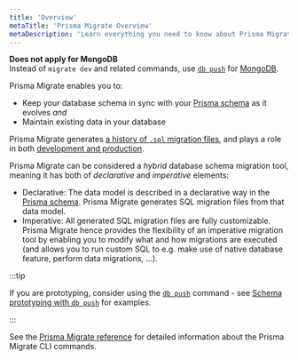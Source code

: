 ```yaml
---
title: 'Overview'
metaTitle: 'Prisma Migrate Overview'
metaDescription: 'Learn everything you need to know about Prisma Migrate.'
---
```


<Admonition type="info">

**Does not apply for MongoDB**<br/>Instead of `migrate dev` and related commands, use [`db push`](/orm/prisma-migrate/workflows/prototyping-your-schema) for [MongoDB](/orm/overview/databases/mongodb).

</Admonition>

Prisma Migrate enables you to:

- Keep your database schema in sync with your [Prisma schema](/orm/prisma-schema) as it evolves _and_
- Maintain existing data in your database

Prisma Migrate generates [a history of `.sql` migration files](/orm/prisma-migrate/understanding-prisma-migrate/migration-histories), and plays a role in both [development and production](/orm/prisma-migrate/workflows/development-and-production).

Prisma Migrate can be considered a _hybrid_ database schema migration tool, meaning it has both of _declarative_ and _imperative_ elements:

- Declarative: The data model is described in a declarative way in the [Prisma schema](/orm/prisma-schema). Prisma Migrate generates SQL migration files from that data model.
- Imperative: All generated SQL migration files are fully customizable. Prisma Migrate hence provides the flexibility of an imperative migration tool by enabling you to modify what and how migrations are executed (and allows you to run custom SQL to e.g. make use of native database feature, perform data migrations, ...).

:::tip

If you are prototyping, consider using the [`db push`](/orm/reference/prisma-cli-reference#db-push) command - see [Schema prototyping with `db push`](/orm/prisma-migrate/workflows/prototyping-your-schema) for examples.

:::

See the [Prisma Migrate reference](/orm/reference/prisma-cli-reference#prisma-migrate) for detailed information about the Prisma Migrate CLI commands.
